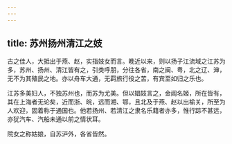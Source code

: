 ```yaml
---
---
---
```

title: 苏州扬州清江之妓
---



古之佳人，大抵出于燕、赵，实指妓女而言。晚近以来，则以扬子江流域之江苏为多，苏州、扬州、清江皆有之，引类呼朋，分往各省，南之闽、粤，北之辽、渖，无不为其殖民之地。亦以舟车大通，无羁旅行役之苦，有宾至如归之乐也。

江苏多美妇人，不独苏州也，而苏为尤美。但以娼妓言之，金阊名姬，所在皆有，其在上海者无论矣，近而浙、皖，远而湘、鄂，且北及于燕、赵以出榆关，所至为人欢迎，固着称于通国也。他若扬州、若清江之隶名乐籍者亦多，惟行踪不甚远，亦犹汽车、汽船未通以前之情状耳。

院女之称姑娘，自苏沪外，各省皆然。